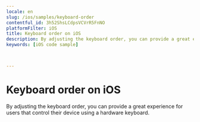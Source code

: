```yaml
---
locale: en
slug: /ios/samples/keyboard-order
contentful_id: 3h52ShsLCdpsVCVrR5FnNO
platformFilter: iOS
title: Keyboard order on iOS
description: By adjusting the keyboard order, you can provide a great experience for users that control their device using a hardware keyboard.
keywords: [iOS code sample]


	
---
```


# Keyboard order on iOS

By adjusting the keyboard order, you can provide a great experience for users that control their device using a hardware keyboard.

<CodeSample id="keyboard-order" locale="en" platform="ios"/>